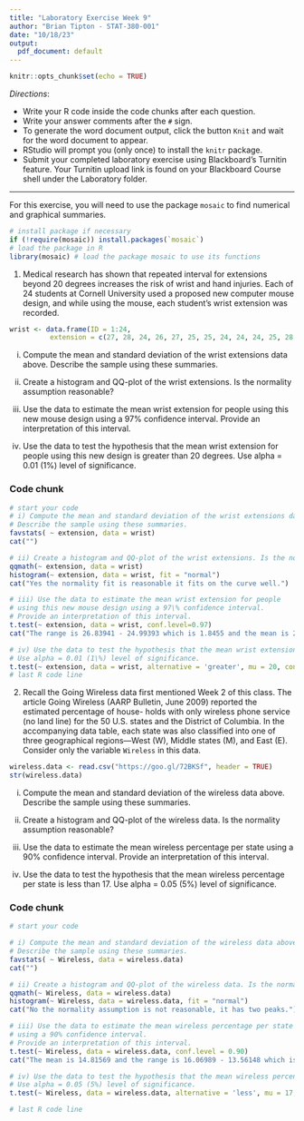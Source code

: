 ```yaml
---
title: "Laboratory Exercise Week 9"
author: "Brian Tipton - STAT-380-001"
date: "10/18/23"
output:
  pdf_document: default
---
```


```r
knitr::opts_chunk$set(echo = TRUE)
```

*Directions*: 

* Write your R code inside the code chunks after each question.
* Write your answer comments after the `#` sign.
* To generate the word document output, click the button `Knit` and wait for the word document to appear.
* RStudio will prompt you (only once) to install the `knitr` package.
* Submit your completed laboratory exercise using Blackboard's Turnitin feature. Your Turnitin upload link is found on your Blackboard Course shell under the Laboratory folder.

***

For this exercise, you will need to use the package `mosaic` to find numerical and graphical summaries.


```r
# install package if necessary
if (!require(mosaic)) install.packages(`mosaic`)
# load the package in R
library(mosaic) # load the package mosaic to use its functions
```

1. Medical research has shown that repeated interval for extensions beyond 20 degrees increases the risk of wrist and hand injuries. Each of 24 students at Cornell University used a proposed new computer mouse design, and while using the mouse, each student's wrist extension was recorded. 

```r
wrist <- data.frame(ID = 1:24,
          extension = c(27, 28, 24, 26, 27, 25, 25, 24, 24, 24, 25, 28, 22, 25, 24, 28, 27, 26, 31, 25, 28, 27, 27, 25))
```

  i) Compute the mean and standard deviation of the wrist extensions data above. Describe the sample using these summaries.  
 
  ii) Create a histogram and QQ-plot of the wrist extensions. Is the normality assumption reasonable?  
  
  iii) Use the data to estimate the mean wrist extension for people using this new mouse design using a 97\% confidence interval. Provide an interpretation of this interval.  
  
  
  iv) Use the data to test the hypothesis that the mean wrist extension for people using this new design is greater than 20 degrees. Use alpha = 0.01 (1\%) level of significance.  
  
  
  
### Code chunk
```r
# start your code
# i) Compute the mean and standard deviation of the wrist extensions data above. 
# Describe the sample using these summaries.
favstats( ~ extension, data = wrist)
cat("")

# ii) Create a histogram and QQ-plot of the wrist extensions. Is the normality assumption reasonable? 
qqmath(~ extension, data = wrist)
histogram(~ extension, data = wrist, fit = "normal")
cat("Yes the normality fit is reasonable it fits on the curve well.")

# iii) Use the data to estimate the mean wrist extension for people 
# using this new mouse design using a 97\% confidence interval.
# Provide an interpretation of this interval.
t.test(~ extension, data = wrist, conf.level=0.97)
cat("The range is 26.83941 - 24.99393 which is 1.8455 and the mean is 25.91667.")

# iv) Use the data to test the hypothesis that the mean wrist extension for people using this new design is greater than 20 degrees.
# Use alpha = 0.01 (1\%) level of significance. 
t.test(~ extension, data = wrist, alternative = 'greater', mu = 20, conf.level = 0.99)
# last R code line
```


2. Recall the Going Wireless data first mentioned Week 2 of this class. The article Going Wireless (AARP Bulletin, June 2009) reported the estimated percentage of house- holds with only wireless phone service (no land line) for the 50 U.S. states and the District of Columbia. In the accompanying data table, each state was also classified into one of three geographical regions—West (W), Middle states (M), and East (E). Consider only the variable `Wireless` in this data.

```r
wireless.data <- read.csv("https://goo.gl/72BKSf", header = TRUE)
str(wireless.data)
```

  i) Compute the mean and standard deviation of the wireless data above. Describe the sample using these summaries.  
 
  ii) Create a histogram and QQ-plot of the wireless data. Is the normality assumption reasonable?  
  
  iii) Use the data to estimate the mean wireless percentage per state using a 90\% confidence interval. Provide an interpretation of this interval.  
  
  
  iv) Use the data to test the hypothesis that the mean  wireless percentage per state is less than 17. Use alpha = 0.05 (5\%) level of significance.  
  
  
  
### Code chunk
```r
# start your code

# i) Compute the mean and standard deviation of the wireless data above. 
# Describe the sample using these summaries.
favstats( ~ Wireless, data = wireless.data)
cat("")

# ii) Create a histogram and QQ-plot of the wireless data. Is the normality assumption reasonable?
qqmath(~ Wireless, data = wireless.data)
histogram(~ Wireless, data = wireless.data, fit = "normal")
cat("No the normality assumption is not reasonable, it has two peaks.")

# iii) Use the data to estimate the mean wireless percentage per state 
# using a 90% confidence interval. 
# Provide an interpretation of this interval.
t.test(~ Wireless, data = wireless.data, conf.level = 0.90)
cat("The mean is 14.81569 and the range is 16.06989 - 13.56148 which is 2.5084")

# iv) Use the data to test the hypothesis that the mean wireless percentage per state is less than 17.
# Use alpha = 0.05 (5%) level of significance.
t.test(~ Wireless, data = wireless.data, alternative = 'less', mu = 17, conf.level = 0.95)

# last R code line
```
